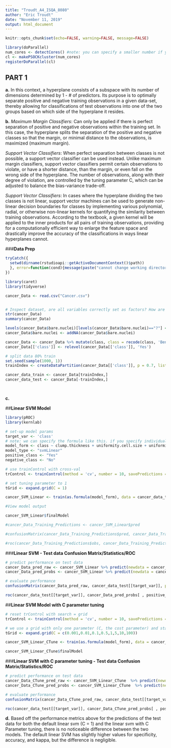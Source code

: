```yaml
---
title: "Troudt_A4_ISQA_8080"
author: "Eric Troudt"
date: "November 11, 2019"
output: html_document
---
```


```r

knitr::opts_chunk$set(echo=FALSE, warning=FALSE, message=FALSE)

library(doParallel)
num_cores <- detectCores() #note: you can specify a smaller number if you want
cl <- makePSOCKcluster(num_cores)
registerDoParallel(cl)

```

## PART 1


**a.** In this context, a hyperplane consists of a subspace with its number of dimensions determined by 1 - # of predictors. Its purpose is to optimally separate positive and negative training observations in a given data-set, thereby allowing for classifications of test observations into one of the two groups based on which side of the hyperplane it resides.

**b.** 
*Maximum Margin Classifiers*: Can only be applied if there is perfect separation of positive and negative observations within the training set. In this case, the hyperplane splits the separation of the positive and negative classes so that the margin, or minimal distance to the observations, is maximized (maximum margin). 

*Support Vector Classifiers*: When perfect separation between classes is not possible, a support vector classifier can be used instead. Unlike maximum margin classifiers, support vector classifiers permit certain observations to violate, or have a shorter distance, than the margin, or even fall on the wrong side of the hyperplane. The number of observations, along with their degree of violation, are controlled by the tuning parameter C, which can be adjusted to balance the bias-variance trade-off. 

*Support Vector Classifiers*: In cases where the hyperplane dividing the two classes is not linear, support vector machines can be used to generate non-linear decision boundaries for classes by implementing various polynomial, radial, or otherwise non-linear kernels for quantifying the similarity between training observations. According to the textbook, a given kernel will be applied to the inner products for all pairs of training observations, providing for a computationally efficient way to enlarge the feature space and drastically improve the accuracy of the classifications in ways linear hyperplanes cannot. 


###__Data Prep__

```r

tryCatch({
  setwd(dirname(rstudioapi::getActiveDocumentContext()$path))
  }, error=function(cond){message(paste("cannot change working directory"))
})

library(caret)
library(tidyverse)

cancer_Data <- read.csv("Cancer.csv")


# Inspect dataset, are all variables correctly set as factors? How are total? Are there any missing?
str(cancer_Data)
summary(cancer_Data)

levels(cancer_Data$bare.nuclei)[levels(cancer_Data$bare.nuclei)=="?"] <- NA
cancer_Data$bare.nuclei <- addNA(cancer_Data$bare.nuclei)

cancer_Data <- cancer_Data %>% mutate(class, class = recode(class, 'Benign' = 'No', 'Malignant' = 'Yes'))
cancer_Data[['class']] <- relevel(cancer_Data[['class']], 'Yes')

# split data 80% train
set.seed(sample(1000, 1))
trainIndex <- createDataPartition(cancer_Data[['class']], p = 0.7, list = FALSE)

cancer_data_train <- cancer_Data[trainIndex,]
cancer_data_test <- cancer_Data[-trainIndex,]




```

**c.**

##__Linear SVM Model__

```r

library(pROC)
library(kernlab)

# set-up model params
target_var <- 'class'
# note: we can specify the formula like this. if you specify individual predictors, they have to match the column names in the dataset
model_form <- class ~ clump.thickness + uniformity.cell.size + uniformity.cell.shape + marginal.adhesion + epithelial.cell.size + bare.nuclei + bland.chromatin + normal.nucleoli + mitoses
model_type <- "svmLinear"
positive_class <- "Yes"
negative_class <- "No"

# use trainControl with cross-val 
trControl <- trainControl(method = 'cv', number = 10, savePredictions = TRUE, classProbs = TRUE, summaryFunction = twoClassSummary)

# set tuning parameter to 1
tGrid <- expand.grid(C = 1)

cancer_SVM_Linear <- train(as.formula(model_form), data = cancer_data_train, method = model_type, trControl = trControl, metric = 'ROC', preProc = c("center", "scale"))

#View model output

cancer_SVM_Linear$finalModel

#cancer_Data_Training_Predictions <- cancer_SVM_Linear$pred

#confusionMatrix(cancer_Data_Training_Predictions$pred, cancer_Data_Training_Predictions$obs)

#roc(cancer_Data_Training_Predictions$obs, cancer_Data_Training_Predictions$Yes, plot = TRUE, print.auc = TRUE, legacy.axes = TRUE, levels = c(negative_class, positive_class))$auc

```



###__Linear SVM - Test data Confusion Matrix/Statistics/ROC__

```r

# predict performance on test data
cancer_Data_pred_raw <- cancer_SVM_Linear %>% predict(newdata = cancer_data_test, type = 'raw')
cancer_Data_pred_probs <- cancer_SVM_Linear %>% predict(newdata = cancer_data_test, type = 'prob')

# evaluate performance
confusionMatrix(cancer_Data_pred_raw, cancer_data_test[[target_var]], positive = positive_class)

roc(cancer_data_test[[target_var]], cancer_Data_pred_probs[ , positive_class], plot = TRUE, print.auc = TRUE, legacy.axes = TRUE, levels = c(negative_class, positive_class))$auc


```

##__Linear SVM Model with C parameter tuning__

```r


# reset trControl with search = grid
trControl <- trainControl(method = 'cv', number = 10, savePredictions = TRUE, classProbs = TRUE, summaryFunction = twoClassSummary, search = 'grid')

# we use a grid with only one parameter (C, the cost parameter) and start by using the default value from the svm() class
tGrid <- expand.grid(C = c(0.001,0.01,0.1,0.5,1,5,10,100))

cancer_SVM_Linear_CTune <- train(as.formula(model_form), data = cancer_data_train, method = model_type, trControl = trControl, tuneGrid = tGrid, metric = 'ROC', preProc = c("center", "scale"))

cancer_SVM_Linear_CTune$finalModel

```


###__Linear SVM with C parameter tuning - Test data Confusion Matrix/Statistics/ROC__

```r

# predict performance on test data
cancer_Data_CTune_pred_raw <- cancer_SVM_Linear_CTune  %>% predict(newdata = cancer_data_test, type = 'raw')
cancer_Data_CTune_pred_probs <- cancer_SVM_Linear_CTune  %>% predict(newdata = cancer_data_test, type = 'prob')

# evaluate performance
confusionMatrix(cancer_Data_CTune_pred_raw, cancer_data_test[[target_var]], positive = positive_class)

roc(cancer_data_test[[target_var]], cancer_Data_CTune_pred_probs[ , positive_class], plot = TRUE, print.auc = TRUE, legacy.axes = TRUE, levels = c(negative_class, positive_class))$auc


```

**d.** Based off the performance metrics above for the predictions of the test data for both the default linear svm (C = 1) and the linear svm with C Parameter tuning, there is no noticeable difference between the two models. The default linear SVM has slightly higher values for specificity, accuracy, and kappa, but the difference is negligible. 
